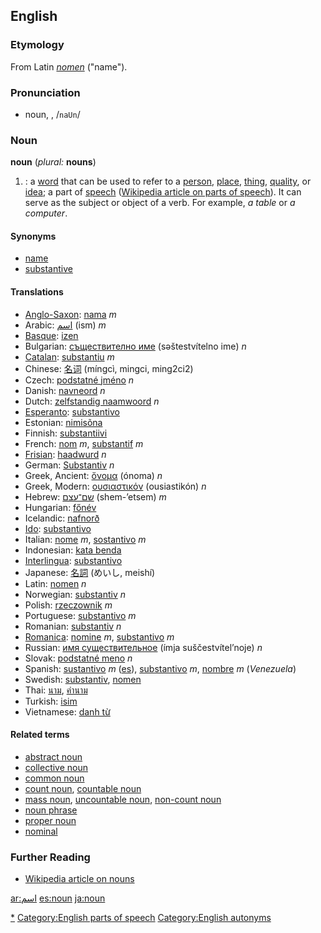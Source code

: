 ==English==
===Etymology===
From Latin ''[[nomen]]'' ("name").

===Pronunciation===
*noun, {{IPA|/naʊn/}}, /<tt>naUn</tt>/

===Noun===
'''noun''' (''plural:'' '''nouns''')

#{{grammar}}: a [[word]] that can be used to refer to a [[person]], [[place]], [[thing]], [[quality]], or [[idea]]; a part of [[speech]] ([[w:Part of speech|Wikipedia article on parts of speech]]). It can serve as the subject or object of a verb. For example, ''a table'' or ''a computer''.

====Synonyms====
*[[name]]
*[[substantive]]

====Translations====
*[[Anglo-Saxon]]: [[nama]] ''m''
*Arabic: [[اسم]] (ism) ''m''
*[[Basque]]: [[izen]]
*Bulgarian: [[съществително име]] (səštestvítelno ime) ''n''
*[[Catalan]]: [[substantiu]] ''m''
*Chinese: [[名词]] (míngcì, mingci, ming2ci2)
*Czech: [[podstatné jméno]] ''n''
*Danish: [[navneord]] ''n''
*Dutch: [[zelfstandig naamwoord]] ''n''
*[[Esperanto]]: [[substantivo]]
*Estonian: [[nimisõna]]
*Finnish: [[substantiivi]]
*French: [[nom]] ''m'', [[substantif]] ''m''
*[[Frisian]]: [[haadwurd]] ''n''
*German: [[Substantiv]] ''n''
*Greek, Ancient: [[ὄνομα]] (ónoma) ''n'' 
*Greek, Modern: [[ουσιαστικόν]] (ousiastikón) ''n''
*Hebrew: [[שם־עצם]] (shem-’etsem) ''m''
*Hungarian: [[főnév]]
*Icelandic: [[nafnorð]]
*[[Ido]]: [[substantivo]]
*Italian: [[nome]] ''m'', [[sostantivo]] ''m''
*Indonesian: [[kata benda]]
*[[Interlingua]]: [[substantivo]]
*Japanese: [[名詞]] (めいし, meishí)
*Latin: [[nomen]] ''n''
*Norwegian: [[substantiv]] ''n''
*Polish: [[rzeczownik]] ''m''
*Portuguese: [[substantivo]] ''m''
*Romanian: [[substantiv]] ''n''
*[[Romanica]]: [[nomine]] ''m'', [[substantivo]] ''m''
*Russian: [[имя существительное]] (ímja suščestvítel’noje) ''n''
*Slovak: [[podstatné meno]] ''n''
*Spanish: [[sustantivo]] ''m'' ([[:es:sustantivo|es]]), [[substantivo]] ''m'', [[nombre]] ''m'' (''Venezuela'')
*Swedish: [[substantiv]], [[nomen]]
*Thai: [[นาม]], [[คำนาม]]
*Turkish: [[isim]]
*Vietnamese: [[danh từ]]

====Related terms====
* [[abstract noun]]
* [[collective noun]]
* [[common noun]]
* [[count noun]], [[countable noun]]
* [[mass noun]], [[uncountable noun]], [[non-count noun]]
* [[noun phrase]]
* [[proper noun]]
* [[nominal]]

===Further Reading===
* [[w:noun|Wikipedia article on nouns]]

[[Category:English nouns|*]]
[[Category:English parts of speech]]
[[Category:English autonyms]]

[[ar:اسم]]
[[es:noun]]
[[ja:noun]]